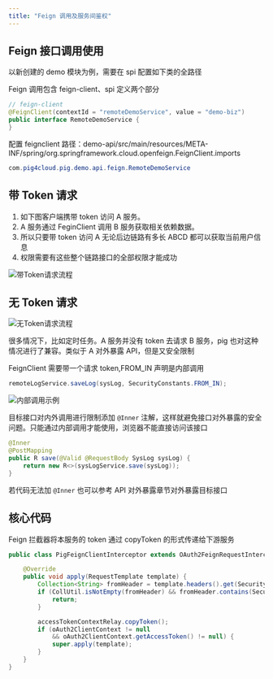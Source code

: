 ```yaml
---
title: "Feign 调用及服务间鉴权"
---
```


## Feign 接口调用使用

<Note>
以新创建的 demo 模块为例，需要在 spi 配置如下类的全路径
</Note>

Feign 调用包含 feign-client、spi 定义两个部分

```java
// feign-client
@FeignClient(contextId = "remoteDemoService", value = "demo-biz")
public interface RemoteDemoService {
}
```

<Warning>
配置 feignclient 路径：demo-api/src/main/resources/META-INF/spring/org.springframework.cloud.openfeign.FeignClient.imports
</Warning>

```java
com.pig4cloud.pig.demo.api.feign.RemoteDemoService
```

## 带 Token 请求

1. 如下图客户端携带 token 访问 A 服务。
2. A 服务通过 FeginClient 调用 B 服务获取相关依赖数据。
3. 所以只要带 token 访问 A 无论后边链路有多长 ABCD 都可以获取当前用户信息
4. 权限需要有这些整个链路接口的全部权限才能成功

![带Token请求流程](/images/1599314191979-fea7b81a-4a6b-41f2-8a0c-139a2f9691c0.png)

## 无 Token 请求

![无Token请求流程](/images/1599314191907-97e3a538-9710-406f-9924-ca88a6312589.png)

<Warning>
很多情况下，比如定时任务。A 服务并没有 token 去请求 B 服务，pig 也对这种情况进行了兼容。类似于 A 对外暴露 API，但是又安全限制
</Warning>

FeignClient 需要带一个请求 token,FROM_IN 声明是内部调用

```java
remoteLogService.saveLog(sysLog, SecurityConstants.FROM_IN);
```

![内部调用示例](/images/1660454269266-cb6f54bd-a707-4484-a1b1-d863f61193d6.png)

目标接口对内外调用进行限制添加 `@Inner` 注解，这样就避免接口对外暴露的安全问题。只能通过内部调用才能使用，浏览器不能直接访问该接口

```java
@Inner
@PostMapping
public R save(@Valid @RequestBody SysLog sysLog) {
    return new R<>(sysLogService.save(sysLog));
}
```

若代码无法加 `@Inner` 也可以参考 API 对外暴露章节对外暴露目标接口

## 核心代码

Feign 拦截器将本服务的 token 通过 copyToken 的形式传递给下游服务

```java
public class PigFeignClientInterceptor extends OAuth2FeignRequestInterceptor {

    @Override
    public void apply(RequestTemplate template) {
        Collection<String> fromHeader = template.headers().get(SecurityConstants.FROM);
        if (CollUtil.isNotEmpty(fromHeader) && fromHeader.contains(SecurityConstants.FROM_IN)) {
            return;
        }

        accessTokenContextRelay.copyToken();
        if (oAuth2ClientContext != null
            && oAuth2ClientContext.getAccessToken() != null) {
            super.apply(template);
        }
    }
}
```
